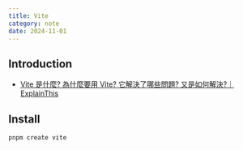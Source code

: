 ```yaml
---
title: Vite
category: note
date: 2024-11-01
---
```


## Introduction
* [Vite 是什麼? 為什麼要用 Vite? 它解決了哪些問題? 又是如何解決?｜ExplainThis](https://www.explainthis.io/zh-hant/swe/what-is-vite)

## Install

```sh
pnpm create vite
```




